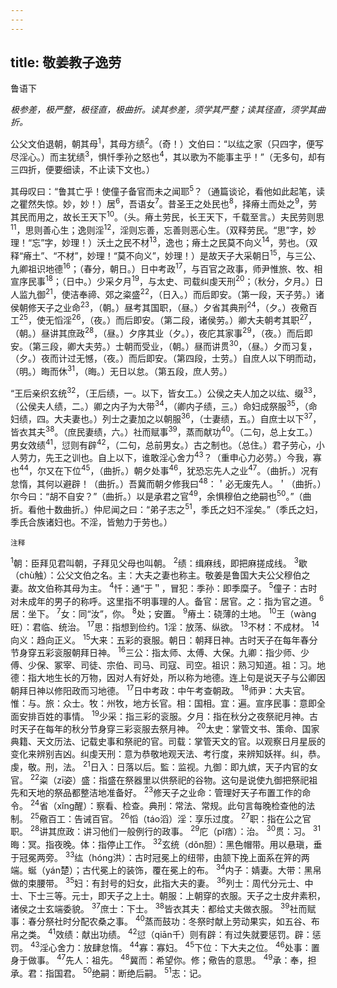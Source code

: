 ```yaml
---
---
---
```

title: 敬姜教子逸劳
---



鲁语下

*极参差，极严整，极径直，极曲折。读其参差，须学其严整；读其径直，须学其曲折。*

公父文伯退朝，朝其母<sup>1</sup>，其母方绩<sup>2</sup>。（奇！）文伯曰：“以纮之家（只四字，便写尽淫心。）而主犹绩<sup>3</sup>，惧忏季孙之怒也<sup>4</sup>，其以歌为不能事主乎！”（无多句，却有三四折，便要细读，不止读下文也。）

其母叹曰：“鲁其亡乎！使僮子备官而未之闻耶<sup>5</sup>？（通篇谈论，看他如此起笔，读之瞿然失惊。妙，妙！）居<sup>6</sup>，吾语女<sup>7</sup>。昔圣王之处民也<sup>8</sup>，择瘠土而处之<sup>9</sup>，劳其民而用之，故长王天下<sup>10</sup>。（头。瘠土劳民，长王天下，千载至言。）夫民劳则思<sup>11</sup>，思则善心生；逸则淫<sup>12</sup>，淫则忘善，忘善则恶心生。（双释劳民。“思”字，妙理！“忘”字，妙理！）沃土之民不材<sup>13</sup>，逸也；瘠土之民莫不向义<sup>14</sup>，劳也。（双释“瘠土”、“不材”，妙理！“莫不向义”，妙理！）是故天子大采朝日<sup>15</sup>，与三公、九卿祖识地德<sup>16</sup>；（春分，朝日。）日中考政<sup>17</sup>，与百官之政事，师尹惟旅、牧、相宣序民事<sup>18</sup>；（日中。）少采夕月<sup>19</sup>，与太史、司载纠虔天刑<sup>20</sup>；（秋分，夕月。）日人监九御<sup>21</sup>，使洁奉禘、郊之粢盛<sup>22</sup>，（日入。）而后即安。（第一段，天子劳。）诸侯朝修天子之业命<sup>23</sup>，（朝。）昼考其国职，（昼。）夕省其典刑<sup>24</sup>，（夕。）夜儆百工<sup>25</sup>，使无慆淫<sup>26</sup>，（夜。）而后即安。（第二段，诸侯劳。）卿大夫朝考其职<sup>27</sup>，（朝。）昼讲其庶政<sup>28</sup>，（昼。）夕序其业（夕。），夜庀其家事<sup>29</sup>，（夜。）而后即安。（第三段，卿大夫劳。）士朝而受业，（朝。）昼而讲贯<sup>30</sup>，（昼。）夕而习复，（夕。）夜而计过无憾，（夜。）而后即安。（第四段，士劳。）自庶人以下明而动，（明。）晦而休<sup>31</sup>，（晦。）无日以怠。（第五段，庶人劳。）

“王后亲织玄统<sup>32</sup>，（王后绩，一。以下，皆女工。）公侯之夫人加之以纮、缀<sup>33</sup>，（公侯夫人绩，二。）卿之内子为大带<sup>34</sup>，（卿内子绩，三。）命妇成祭服<sup>35</sup>，（命妇绩，四。大夫妻也。）列士之妻加之以朝服<sup>36</sup>，（士妻绩，五。）自庶士以下<sup>37</sup>，皆衣其夫<sup>38</sup>。（庶民妻绩，六。）社而赋事<sup>39</sup>，蒸而献功<sup>40</sup>。（二句，总上女工。）男女效绩<sup>41</sup>，愆则有辟<sup>42</sup>，（二句，总前男女。）古之制也。（总住。）君子劳心，小人劳力，先王之训也。自上以下，谁敢淫心舍力<sup>43</sup>？（重申心力必劳。）今我，寡也<sup>44</sup>，尔又在下位<sup>45</sup>，（曲折。）朝夕处事<sup>46</sup>，犹恐忘先人之业<sup>47</sup>。（曲折。）况有怠惰，其何以避辟！（曲折。）吾冀而朝夕修我曰<sup>48</sup>：＇必无废先人。＇（曲折。）尔今曰：“胡不自安？”（曲折。）以是承君之官<sup>49</sup>，余惧穆伯之绝嗣也<sup>50</sup>。”（曲折。看他十数曲折。）仲尼闻之曰：“弟子志之<sup>51</sup>，季氏之妇不淫矣。”（季氏之妇，季氏合族诸妇也。不淫，皆勉力于劳也。）

<sup>注释</sup>

<sup>1</sup>朝：臣拜见君叫朝，子拜见父母也叫朝。
<sup>2</sup>绩：缉麻线，即把麻搓成线。
<sup>3</sup>歇（chù触）：公父文伯之名。主：大夫之妻也称主。敬姜是鲁国大夫公父穆伯之妻。故文伯称其母为主。
<sup>4</sup>忏：通“于＂，冒犯：季孙：即季糜子。
<sup>5</sup>僮子：古时对未成年的男子的称呼。这里指不明事理的人。备官：居官。之：指为官之道。
<sup>6</sup>居：坐下。
<sup>7</sup>女：同“汝”，你。
<sup>8</sup>处；安置。
<sup>9</sup>瘠土：硗薄的土地。
<sup>10</sup>王（wàng旺）：君临、统治。
<sup>17</sup>思：指想到俭约。1淫：放荡、纵欲。
<sup>13</sup>不材：不成材。
<sup>14</sup>向义：趋向正义。
<sup>15</sup>大来：五彩的衰服。朝日：朝拜日神。古时天子在每年春分节身穿五彩衮服朝拜日神。
<sup>16</sup>三公：指太师、太傅、大保。九卿：指少师、少傅、少保、冢宰、司徒、宗伯、司马、司寇、司空。祖识：熟习知道。祖：习。地德：指大地生长的万物，因对人有好处，所以称为地德。连上句是说天子与公卿因朝拜日神以修阳政而习地德。
<sup>17</sup>日中考政：中午考查朝政。
<sup>18</sup>师尹：大夫官。惟：与。旅：众士。牧：州牧，地方长官。相：国相。宜：遍。宣序民事：意即全面安排百姓的事情。
<sup>19</sup>少采：指三彩的衮服。夕月：指在秋分之夜祭祀月神。古时天子在每年的秋分节身穿三彩衮服去祭月神。
<sup>20</sup>太史：掌管文书、策命、国家典籍、天文历法、记载史事和祭祀的官。司载：掌管天文的官。以观察日月星辰的变化来辨别吉凶。纠虔天刑：意为恭敬地观天法、考行度，来辨知妖祥。纠，恭。虔，敬。刑，法。
<sup>21</sup>日入：日落以后。監：监视。九御：即九嫔，天子内官的女官。
<sup>22</sup>粢（zī姿）盛：指盛在祭器里以供祭祀的谷物。这句是说使九御把祭祀祖先和天地的祭品都整洁地准备好。
<sup>23</sup>修天子之业命：管理好天子布置工作的命令。
<sup>24</sup>省（xǐng醒）：察看、检查。典刑：常法、常规。此句言每晚检查他的法制。
<sup>25</sup>儆百工：告诫百官。
<sup>26</sup>慆（táo滔）淫：享乐过度。
<sup>27</sup>职：指在公之官职。
<sup>28</sup>讲其庶政：讲习他们一般例行的政事。
<sup>29</sup>庀（pǐ痞）：治。
<sup>30</sup>贯：习。
<sup>31</sup>晦：冥。指夜晚。体：指停止工作。
<sup>32</sup>玄统（dǒn胆）：黑色帽带。用以悬瑱，垂于冠冕两旁。
<sup>33</sup>纮（hóng洪）：古时冠冕上的纽带，由颔下挽上面系在笄的两端。蜒（yán楚）；古代冕上的装饰，覆在冕上的布。
<sup>34</sup>内子：婧妻。大带：黑帛做的束腰带。
<sup>35</sup>妇：有封号的妇女，此指大夫的妻。
<sup>36</sup>列士：周代分元士、中士、下士三等。元士，即天子之上士。朝服：上朝穿的衣服。天子之士皮弁素积，诸侯之士玄端委貌。
<sup>37</sup>庶士：下士。
<sup>38</sup>皆衣其夫：都给丈夫做衣服。
<sup>39</sup>社而赋事：春分祭社时分配农桑之事。
<sup>40</sup>蒸而鼓功：冬祭时献上劳动果实，如五谷、布帛之类。
<sup>41</sup>效绩：献出功绩。
<sup>42</sup>愆（qiān千）则有辟：有过失就要惩罚。辟：惩罚。
<sup>43</sup>淫心舍力：放肆怠惰。
<sup>44</sup>寡：寡妇。
<sup>45</sup>下位：下大夫之位。
<sup>46</sup>处事：置身于做事。
<sup>47</sup>先人：祖先。
<sup>48</sup>冀而：希望你。修；儆告的意思。
<sup>49</sup>承：奉，担承。君：指国君。
<sup>50</sup>绝嗣：断绝后嗣。
<sup>51</sup>志：记。